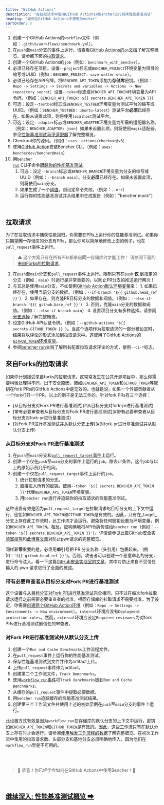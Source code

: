 ```yaml
---
title: "GitHub Actions"
description: "在拉取请求中使用GitHub Actions对Bencher进行持续性能基准测试"
heading: "如何在GitHub Actions中使用Bencher"
sortOrder: 3
---
```



<GitHubActions1 />

1. 创建一个GitHub Actions的`workflow`文件（例如：`.github/workflows/benchmark.yml`）。
2. 在`push`至`main`分支的事件上运行。请查看[GitHub Actions的`on`文档](https://docs.github.com/zh/actions/using-workflows/workflow-syntax-for-github-actions#on)了解完整概览。请参阅下面的[拉取请求](#拉取请求)。
3. 创建一个GitHub Actions的`job`（例如：`benchmark_with_bencher`）。
4. 必须已经存在项目。设置`--project`标志或`BENCHER_PROJECT`环境变量为项目的缩写或UUID（例如：`BENCHER_PROJECT: save-walter-white`）。
5. 必须已经存在API令牌。将`BENCHER_API_TOKEN`添加为**存储库**密钥。（例如：`Repo -> Settings -> Secrets and variables -> Actions -> New repository secret`）设置`--token`标志或`BENCHER_API_TOKEN`环境变量为API令牌。（例如：`BENCHER_API_TOKEN: ${{ secrets.BENCHER_API_TOKEN }}`）
6. 可选：设定`--testbed`标志或`BENCHER_TESTBED`环境变量为测试平台的缩写或UUID。（例如：`BENCHER_TESTBED: ubuntu-latest`）测试平台**必须**已经存在。如果未设置此项，则将使用`localhost`测试平台。
7. 可选：设定`--adapter`标志或`BENCHER_ADAPTER`环境变量为所需的适配器名称。（例如：`BENCHER_ADAPTER: json`）如果未设置此项，则将使用`magic`适配器。参见[性能基准测试马甲适配器](/docs/zh/explanation/adapters)了解完整概览。
8. Checkout你的源码。（例如：`uses: actions/checkout@v3`）
9. 使用[GitHub Action](https://github.com/marketplace/actions/bencher-cli)安装Bencher CLI。（例如：`uses: bencherdev/bencher@main`）
10. 用<code><a href="/docs/zh/explanation/bencher-run">bencher run</a></code> CLI子命令[跟踪你的性能基准测试](/docs/zh/how-to/track-benchmarks)。
    1. 可选：设定`--branch`标志或`BENCHER_BRANCH`环境变量为分支的缩写或UUID（例如：`--branch main`）。分支**必须**已经存在。如果未设置此项，则将使用`main`分支。
    2. 如果生成了一个[阈值](/docs/zh/explanation/thresholds)，则设定命令失败。（例如：`--err`）
    3. 运行你的性能基准测试并从结果中生成报告（例如："bencher mock"）

<br/>

## 拉取请求

为了在拉取请求中捕获性能回归，你需要在PRs上运行你的性能基准测试。如果你只期望**同一**存储库的分支有PRs，那么你可以简单地修改上面的例子，也在`pull_request`事件上运行。

> ⚠️ 这个方案只有在所有PRs都来自**同一**存储库时才能工作！
> 请参阅下面的[来自Forks的拉取请求](#来自forks的拉取请求)。

<GitHubActions2/>

1. 在`push`至`main`分支和`pull_request`事件上运行。限制只有在`push` **仅** 到指定的分支（例如：`main`）时运行是非常重要的，以防止PR分支的推送运行两次！
2. 与其总是使用`main`分支，不如使用[GitHub Action默认环境变量](https://docs.github.com/zh/actions/learn-github-actions/variables#default-environment-variables)来：
        1. 如果已经存在，使用当前分支的数据。（例如：`--if-branch '${{ github.head_ref }}'`）
        2. 如果存在，则克隆PR目标分支的数据和阀值。（例如：`--else-if-branch '${{ github.base_ref }}'`）
        3. 否则，克隆`main`分支的数据和阀值。（例如：`--else-if-branch main`）
        4. 设置项目分支有多种选择。请参阅[分支选择](/docs/zh/explanation/branch-selection)了解完整概览。
3. 设定GitHub API认证令牌。（例如：`--github-actions '${{ secrets.GITHUB_TOKEN }}'`）。当这个选项作为拉取请求的一部分被设定时，结果将以评论的形式添加到拉取请求中。这使用了[GitHub Actions的`GITHUB_TOKEN`环境变量](https://docs.github.com/zh/actions/security-guides/automatic-token-authentication)。
4. 参阅[bencher run](/docs/zh/explanation/bencher-run)文档了解所有配置拉取请求评论的方式，使用`--ci-*`标志。

## 来自Forks的拉取请求

如果你计划接受来自forks的拉取请求，这常常发生在公共开源项目中，那么你需要稍微处理得不同。出于安全原因，诸如`BENCHER_API_TOKEN`和`GITHUB_TOKEN`等密钥在fork PRs的GitHub Actions中是无效的。也就是说，如果一个外部贡献者从一个fork打开一个PR，以上的例子是无法工作的。针对fork PRs有三个选择：

<ul>
  <li>[从目标分支对Fork PR进行基准测试](#从目标分支对fork-pr进行基准测试)</li>
  <li>[带有必要审查者从目标分支对Fork PR进行基准测试](#带有必要审查者从目标分支对fork-pr进行基准测试)</li>
  <li>[对Fork PR进行基准测试并从默认分支上传](#对fork-pr进行基准测试并从默认分支上传)</li>
</ul>

### 从目标分支对Fork PR进行基准测试

<GitHubActions4 />

1. 在`push`至`main`分支和[`pull_request_target`事件](https://docs.github.com/zh/actions/using-workflows/events-that-trigger-workflows#pull_request_target)上运行。
2. 创建一个仅在`push`至`main`分支的事件上运行的`job`。除去`if`条件，这个job与以上的原始示例几乎相同。
3. 创建一个仅在`pull_request_target`事件上运行的`job`。
   1. 统计拉取请求的分支。
   2. 直接进入所有的密钥。使用`--token '${{ secrets.BENCHER_API_TOKEN }}'`代替`BENCHER_API_TOKEN`环境变量。
   3. 用`bencher run`运行并追踪你的拉取请求的性能基准测试。

这种设置有效是因为`pull_request_target`在拉取请求的目标分支的上下文中运行，密钥如`BENCHER_API_TOKEN`和`GITHUB_TOKEN`是有效的。因此，只有在_target_分支上存在此工作流时，此工作流才会运行。避免将任何密钥设置为环境变量，例如`BENCHER_API_TOKEN`。相反，应明确地将API令牌传递给`bencher run`（例如：`--token '${{ secrets.BENCHER_API_TOKEN }}'`）。详情请参见此篇[GitHub安全实验室拾写](https://securitylab.github.com/research/github-actions-preventing-pwn-requests/)和[此博客文章](https://nathandavison.com/blog/github-actions-and-the-threat-of-malicious-pull-requests)对防止pwn请求的完整概览。

同样**非常**重要的是，必须用**单**引号把 PR 分支名称（头引用）包裹起来。 (例如：`'${{ github.head_ref }}'`)。否则，攻击者可以创建一个恶意命名的分支，进行命令注入。看一下这篇[GitHub安全实验室的文章](https://securitylab.github.com/research/github-actions-untrusted-input/)，其中对防止来自不受信任输入的 pwn 请求进行了全面的概述。

### 带有必要审查者从目标分支对Fork PR进行基准测试

<GitHubActions5 />

这个设置与[从目标分支对Fork PR进行基准测试](#从目标分支对fork-pr进行基准测试)完全相同，只不过在每次fork拉取请求运行之前需要必要审查者的批准。相同存储库的拉取请求不需要批准。为了设定，你需要[创建两个GitHub Action环境](https://docs.github.com/zh/actions/deployment/targeting-different-environments/using-environments-for-deployment#using-an-environment)（例如：`Repo -> Settings -> Environments -> New environment`）。`internal`环境应没有`Deployment protection rules`。然而，`external`环境应设定`Required reviewers`为对fork PRs进行基准测试前信任的审查者。

### 对Fork PR进行基准测试并从默认分支上传

<GitHubActions6 />

1. 创建一个`Run and Cache Benchmarks`工作流程文件。
1. 在`pull_request`事件上运行你的性能基准测试。
1. 保存性能基准测试到文件并作为artifact上传。
1. 上传`pull_request`事件作为artifact。
1. 创建第二个工作流文件，`Track Benchmarks`。
1. 使用[`workflow_run`事件](https://docs.github.com/zh/actions/using-workflows/events-that-trigger-workflows#workflow_run)将`Track Benchmarks`链到`Run and Cache Benchmarks`。
1. 从缓存的`pull_request`事件中提取必要数据。
1. 用`bencher run`追踪缓存的性能基准测试结果。
1. 创建第三个工作流文件并使用上述的初始示例在`push`至`main`分支的事件上运行。

此设置方式有效是因为`workflow_run`在存储库的默认分支的上下文中运行，密钥如`BENCHER_API_TOKEN`和`GITHUB_TOKEN`是有效的。因此，这些工作流只有在默认分支上存在时才会运行。请参阅[使用触发工作流程的数据](https://docs.github.com/zh/actions/using-workflows/events-that-trigger-workflows#using-data-from-the-triggering-workflow)了解完整概览。在初次工作流中使用的拉取请求数、头部分支和基地分支必须明确地传入，因为他们在`workflow_run`里是不可用的。

<br/>
<br/>

> 🐰 恭喜！你已经学会如何在GitHub Actions中使用Bencher！🎉

<br/>

<h2><a href="/docs/zh/explanation/benchmarking">继续深入: 性能基准测试概览 ➡</a></h2>
